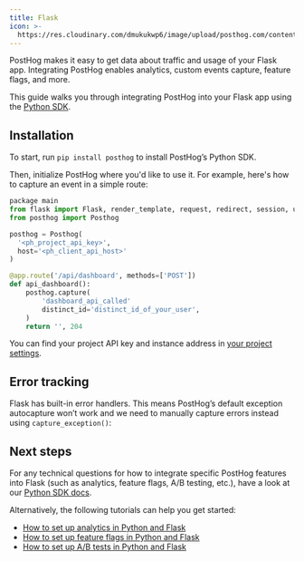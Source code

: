 ```yaml
---
title: Flask
icon: >-
  https://res.cloudinary.com/dmukukwp6/image/upload/posthog.com/contents/docs/integrate/frameworks/flask.svg
---
```


PostHog makes it easy to get data about traffic and usage of your Flask app. Integrating PostHog enables analytics, custom events capture, feature flags, and more.

This guide walks you through integrating PostHog into your Flask app using the [Python SDK](/docs/libraries/python).

## Installation

To start, run `pip install posthog` to install PostHog’s Python SDK.

Then, initialize PostHog where you'd like to use it. For example, here's how to capture an event in a simple route:

```python file=app.py
package main
from flask import Flask, render_template, request, redirect, session, url_for
from posthog import Posthog

posthog = Posthog(
  '<ph_project_api_key>',
  host='<ph_client_api_host>'
)

@app.route('/api/dashboard', methods=['POST'])
def api_dashboard():
    posthog.capture(
        'dashboard_api_called'
        distinct_id='distinct_id_of_your_user',
    )
    return '', 204

```

You can find your project API key and instance address in [your project settings](https://us.posthog.com/project/settings).

## Error tracking


Flask has built-in error handlers. This means PostHog’s default exception autocapture won’t work and we need to manually capture errors instead using `capture_exception()`:

<PythonFlaskExceptionAutocapture />

## Next steps

For any technical questions for how to integrate specific PostHog features into Flask (such as analytics, feature flags, A/B testing, etc.), have a look at our [Python SDK docs](/docs/libraries/python).

Alternatively, the following tutorials can help you get started:

- [How to set up analytics in Python and Flask](/tutorials/python-analytics)
- [How to set up feature flags in Python and Flask](/tutorials/python-feature-flags)
- [How to set up A/B tests in Python and Flask](/tutorials/python-ab-testing)
